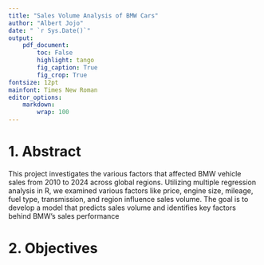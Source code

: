 ```yaml
---
title: "Sales Volume Analysis of BMW Cars"
author: "Albert Jojo"
date: " `r Sys.Date()`"
output: 
    pdf_document:
        toc: False
        highlight: tango
        fig_caption: True
        fig_crop: True
fontsize: 12pt
mainfont: Times New Roman
editor_options:
    markdown:
        wrap: 100
---
```

# 1. Abstract
This project investigates the various factors that affected BMW vehicle sales from 2010 to 2024 across global regions. Utilizing multiple regression analysis in R, we examined various factors like price, engine size, mileage, fuel type, transmission, and region influence sales volume. The goal is to develop a model that predicts sales volume and identifies key factors behind BMW's sales performance


# 2. Objectives

